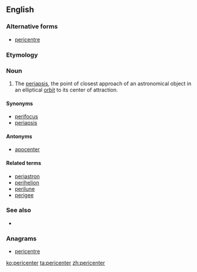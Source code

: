 ==English==

===Alternative forms===
* [[pericentre]]

===Etymology===
{{prefix|peri|center|lang=en}}

===Noun===
{{en-noun}}

# {{context|astronomy|lang=en}} The [[periapsis]], the point of closest approach of an astronomical object in an elliptical [[orbit]] to its center of attraction.

====Synonyms====
* [[perifocus]]
* [[periapsis]]

====Antonyms====
* [[apocenter]]

====Related terms====
* [[periastron]]
* [[perihelion]]
* [[perilune]]
* [[perigee]]

===See also===
* {{pedialite|Apsis}}

===Anagrams===
* [[pericentre#English|pericentre]]

[[ko:pericenter]]
[[ta:pericenter]]
[[zh:pericenter]]